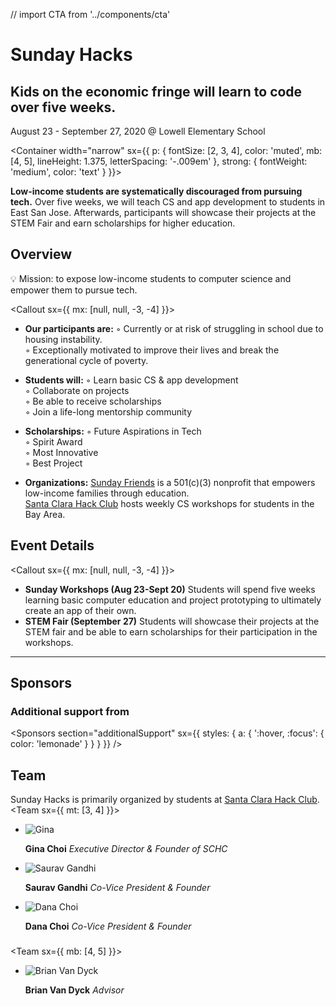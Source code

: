 // import CTA from '../components/cta'

<Banner>

# Sunday Hacks

## Kids on the economic fringe will learn to code over five weeks.

August 23 - September 27, 2020 @ Lowell Elementary School

</Banner>

<Container
width="narrow"
sx={{
    p: {
      fontSize: [2, 3, 4],
      color: 'muted',
      mb: [4, 5],
      lineHeight: 1.375,
      letterSpacing: '-.009em'
    },
    strong: {
      fontWeight: 'medium',
      color: 'text'
    }
  }}>

**Low-income students are systematically discouraged from pursuing tech.** 
Over five weeks, we will teach 
CS and app development to students in East San Jose. 
Afterwards, participants will showcase their projects at the 
STEM Fair and earn scholarships for higher education.
</Container>





<Gallery>
<Photo showAlt alt="Workshop at Sunday Friends (July 2017)" src="./static/profiles/2017__SF9Jul17-200(2).jpg" />
<Photo showAlt alt="Two siblings working together at a Sunday Friends event" 
src="./static/profiles/2017__SF9Jul17-227(2).jpg" />
</Gallery>

<Container>

## Overview
💡 Mission: to expose low-income students to computer science and empower them to pursue tech. 

<Callout sx={{ mx: [null, null, -3, -4] }}>
<FAQ>

- **Our participants are:**
◦ Currently or at risk of struggling in school due to housing instability.  
◦ Exceptionally motivated to improve their lives and break the generational cycle of poverty.

- **Students will:**
◦ Learn basic CS & app development  
◦ Collaborate on projects  
◦ Be able to receive scholarships  
◦ Join a life-long mentorship community

- **Scholarships:** 
◦ Future Aspirations in Tech  
◦ Spirit Award  
◦ Most Innovative  
◦ Best Project  

- **Organizations:**
[Sunday Friends](https://www.sundayfriends.org/index1.html) is a 501(c)(3) nonprofit that 
empowers low-income families through education.  
[Santa Clara Hack Club](https://sites.google.com/view/schscode/home) hosts weekly 
CS workshops for students in the Bay Area.

</FAQ>
</Callout>
</Container>

<Container>

## Event Details

<Callout sx={{ mx: [null, null, -3, -4] }}>
<FAQ>

- **Sunday Workshops (Aug 23-Sept 20)**
Students will spend five weeks learning basic computer education and project prototyping to ultimately create an app of their own.  
- **STEM Fair (September 27)**
Students will showcase their projects at the STEM fair and be able to earn scholarships for their participation in the workshops.

</FAQ>
</Callout>
</Container>

<Container>

****

</Container>

<Container>

## Sponsors

<Sponsors />

### Additional support from

<Sponsors
section="additionalSupport"
sx={{
    styles: {
      a: {
        ':hover, :focus': {
          color: 'lemonade'
        }
      }
    }
  }} />

</Container>

<Container>

 

## Team
Sunday Hacks is primarily organized by students at [Santa Clara Hack Club](https://sites.google.com/view/schscode/home). 
<Team sx={{ mt: [3, 4] }}>

- ![Gina](./static/profiles/IMG-1550.JPG)

  **Gina Choi** _Executive Director & Founder of SCHC_

- ![Saurav Gandhi](https://angelhacks.org/static/profiles/kai.png)

  **Saurav Gandhi** _Co-Vice President & Founder_

- ![Dana Choi](./static/profiles/dana.jpg)

  **Dana Choi** _Co-Vice President & Founder_
  

</Team>
</Container>

<Container>

### 

<Team sx={{ mb: [4, 5] }}>

- ![Brian Van Dyck](./static/profiles/vandyck.jpg)

  **Brian Van Dyck** _Advisor_

</Team>

</Container>
